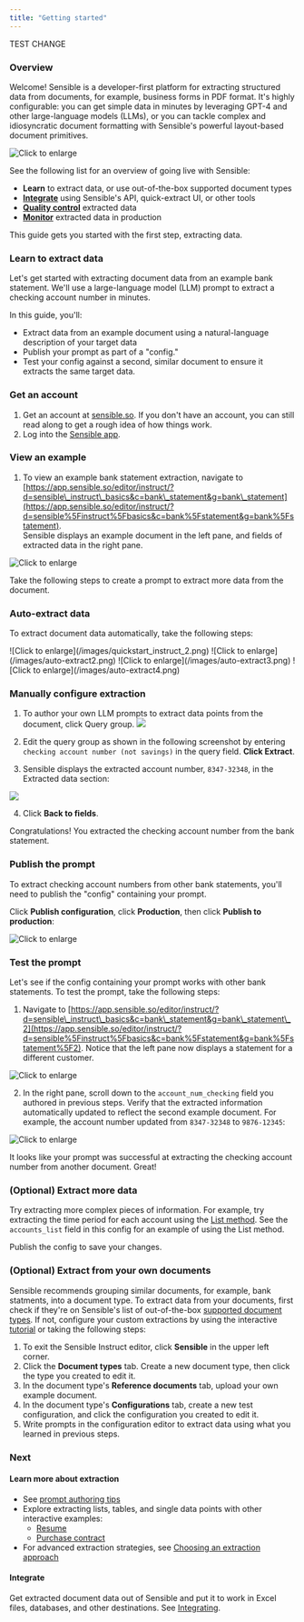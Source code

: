 ```yaml
---
title: "Getting started"
---
```


TEST CHANGE

### Overview

Welcome! Sensible is a developer-first platform for extracting structured data from documents, for example, business forms in PDF format. It's highly configurable: you can get simple data in minutes by leveraging GPT-4 and other large-language models (LLMs), or you can tackle complex and idiosyncratic document formatting with Sensible's powerful layout-based document primitives.

![Click to enlarge](/images/platform.png)

See the following list for an overview of going live with Sensible:

* **Learn** to extract data, or use out-of-the-box supported document types
* [**Integrate**](/welcome/integrate) using Sensible's API, quick-extract UI, or other tools
* [**Quality control**](/best-practices/validate-extractions) extracted data
* [**Monitor**](/best-practices/metrics) extracted data in production

This guide gets you started with the first step, extracting data.

### Learn to extract data

Let's get started with extracting document data from an example bank statement. We'll use a large-language model (LLM) prompt to extract a checking account number in minutes.

 In this guide, you'll:

* Extract data from an example document using a natural-language description of your target data
* Publish your prompt as part of a "config."
* Test your config against a second, similar document to ensure it extracts the same target data.

### Get an account

1. Get an account at [sensible.so](https://app.sensible.so/register). If you don't have an account, you can still read along to get a rough idea of how things work.
2. Log into the [Sensible app](https://app.sensible.so/signin/).

### View an example

1. To view an example bank statement extraction, navigate to [https://app.sensible.so/editor/instruct/?d=sensible\_instruct\_basics&c=bank\_statement&g=bank\_statement](https://app.sensible.so/editor/instruct/?d=sensible%5Finstruct%5Fbasics&c=bank%5Fstatement&g=bank%5Fstatement).  
Sensible displays an example document in the left pane, and fields of extracted data in the right pane.

![Click to enlarge](/images/auto-extract1.png)

Take the following steps to create a prompt to extract more data from the document.

### Auto-extract data
To extract document data automatically, take the following steps:

<Steps>
  <Step title="Click Query group:">
   ![Click to enlarge](/images/quickstart_instruct_2.png)
  </Step>
  <Step title="Edit the query group as shown in the following screenshot by entering checking account number (not savings) in the query field. Click Extract.">
![Click to enlarge](/images/auto-extract2.png)


  </Step>
  <Step title="Sensible displays the extracted account number, 8347-32348, in the Extracted data section:">
![Click to enlarge](/images/auto-extract3.png)

  </Step>

  <Step title="Click Back to fields.">
  ![Click to enlarge](/images/auto-extract4.png)

  </Step>
</Steps>


### Manually configure extraction
1. To author your own LLM prompts to extract data points from the document, click Query group.
![](/images/manually-configure1.png)

2. Edit the query group as shown in the following screenshot by entering `checking account number (not savings)` in the query field. **Click Extract**.

3. Sensible displays the extracted account number, `8347-32348`, in the Extracted data section:

![](/images/manually-configure2.png)

4. Click **Back to fields**.

<Check>Congratulations! You extracted the checking account number from the bank statement.</Check>

### Publish the prompt

To extract checking account numbers from other bank statements, you'll need to publish the "config" containing your prompt.

 Click **Publish configuration**, click **Production**, then click **Publish to production**:

![Click to enlarge](/images/quickstart_instruct_10.png)

### Test the prompt

Let's see if the config containing your prompt works with other bank statements. To test the prompt, take the following steps:

1. Navigate to [https://app.sensible.so/editor/instruct/?d=sensible\_instruct\_basics&c=bank\_statement&g=bank\_statement\_2](https://app.sensible.so/editor/instruct/?d=sensible%5Finstruct%5Fbasics&c=bank%5Fstatement&g=bank%5Fstatement%5F2). Notice that the left pane now displays a statement for a different customer.

![Click to enlarge](/images/quickstart_instruct_8.png)

2. In the right pane, scroll down to the `account_num_checking` field you authored in previous steps. Verify that the extracted information automatically updated to reflect the second example document. For example, the account number updated from `8347-32348` to `9876-12345`:

![Click to enlarge](/images/quickstart_instruct_9.png)

It looks like your prompt was successful at extracting the checking account number from another document. Great! 

### (Optional) Extract more data

Try extracting more complex pieces of information. For example, try extracting the time period for each account using the [List method](llm-based-extractions/prompt-tips/list-tips). See the `accounts_list` field in this config for an example of using the List method.

Publish the config to save your changes.


### (Optional) Extract from your own documents

Sensible recommends grouping similar documents, for example, bank statments, into a document type. To extract data from your documents, first check if they're on Sensible's list of out-of-the-box [supported document types](/layout-based-extractions/library-quickstart). If not, configure your custom extractions by using the interactive [tutorial](https://app.sensible.so/tutorial/) or taking the following steps:

1. To exit the Sensible Instruct editor, click **Sensible** in the upper left corner.
2. Click the **Document types** tab. Create a new document type, then click the type you created to edit it.
3. In the document type's **Reference documents** tab, upload your own example document.
4. In the document type's **Configurations** tab, create a new test configuration, and click the configuration you created to edit it.
5. Write prompts in the configuration editor to extract data using what you learned in previous steps.

### Next

#### Learn more about extraction

* See [prompt authoring tips](/llm-based-extractions/prompt-tips/index)
* Explore extracting lists, tables, and single data points with other interactive examples:  
   * [Resume](https://app.sensible.so/editor/instruct/?d=sensible%5Finstruct%5Fbasics&c=resume&g=resume&v=)  
   * [Purchase contract](https://app.sensible.so/editor/instruct/?d=sensible%5Finstruct%5Fbasics&c=contract&g=contract&v=)
* For advanced extraction strategies, see [Choosing an extraction approach](/welcome/author)

#### Integrate

Get extracted document data out of Sensible and put it to work in Excel files, databases, and other destinations. See [Integrating](/welcome/integrate).